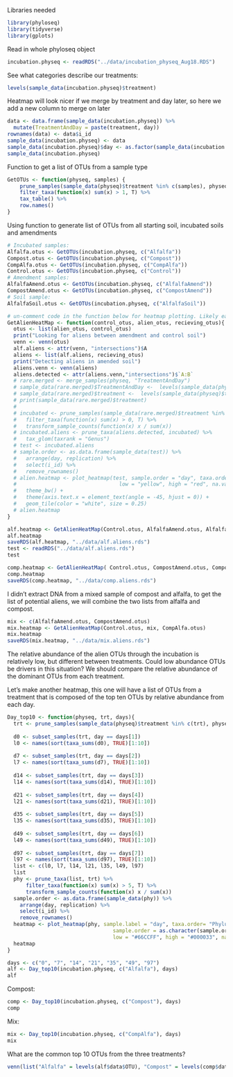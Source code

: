 Libraries needed
```r
library(phyloseq)
library(tidyverse)
library(gplots)
```

Read in whole phyloseq object
```r
incubation.physeq <- readRDS("../data/incubation_physeq_Aug18.RDS")
```

See what categories describe our treatments:
```r
levels(sample_data(incubation.physeq)$treatment)
```
Heatmap will look nicer if we merge by treatment and day later, so here we add a new column to merge on later
```r
data <- data.frame(sample_data(incubation.physeq)) %>%
  mutate(TreatmentAndDay = paste(treatment, day))
rownames(data) <- data$i_id
sample_data(incubation.physeq) <- data
sample_data(incubation.physeq)$day <- as.factor(sample_data(incubation.physeq)$day)
sample_data(incubation.physeq)
```

Function to get a list of OTUs from a sample type
```r
GetOTUs <- function(physeq, samples) {
    prune_samples(sample_data(physeq)$treatment %in% c(samples), physeq) %>%
    filter_taxa(function(x) sum(x) > 1, T) %>%
    tax_table() %>%
    row.names()
}
```

Using function to generate list of OTUs from all starting soil, incubated soils and amendments
```r
# Incubated samples:
Alfalfa.otus <- GetOTUs(incubation.physeq, c("Alfalfa"))
Compost.otus <- GetOTUs(incubation.physeq, c("Compost"))
CompAlfa.otus <- GetOTUs(incubation.physeq, c("CompAlfa"))
Control.otus <- GetOTUs(incubation.physeq, c("Control"))
# Amendment samples:
AlfalfaAmend.otus <- GetOTUs(incubation.physeq, c("AlfalfaAmend"))
CompostAmend.otus <- GetOTUs(incubation.physeq, c("CompostAmend"))
# Soil sample:
AlfalfaSoil.otus <- GetOTUs(incubation.physeq, c("AlfalfaSoil"))
```

```r
# un-comment code in the function below for heatmap plotting. Likely easier to do it seperately though
GetAlienHeatMap <- function(control_otus, alien_otus, recieving_otus){
  otus <- list(alien_otus, control_otus) 
  print("Looking for aliens between amendment and control soil")
  venn <- venn(otus)
  alf.aliens <- attr(venn, "intersections")$A
  aliens <- list(alf.aliens, recieving_otus)
  print("Detecting aliens in amended soil")
  aliens.venn <- venn(aliens)
  aliens.detected <- attr(aliens.venn,"intersections")$`A:B`
  # rare.merged <- merge_samples(physeq, "TreatmentAndDay")
  # sample_data(rare.merged)$TreatmentAndDay <-  levels(sample_data(physeq)$TreatmentAndDay)
  # sample_data(rare.merged)$treatment <-  levels(sample_data(physeq)$treatment)
  # print(sample_data(rare.merged)$treatment)
  # 
  # incubated <- prune_samples(sample_data(rare.merged)$treatment %in% samples, rare.merged) %>%
  #   filter_taxa(function(x) sum(x) > 0, T) %>%
  #   transform_sample_counts(function(x) x / sum(x)) 
  # incubated.aliens <- prune_taxa(aliens.detected, incubated) %>%
  #   tax_glom(taxrank = "Genus") 
  # test <- incubated.aliens
  # sample.order <- as.data.frame(sample_data(test)) %>%
  #   arrange(day, replication) %>%
  #   select(i_id) %>%
  #   remove_rownames()   
  # alien.heatmap <- plot_heatmap(test, sample.order = "day", taxa.order= "Phylum", taxa.label = "Genus",
  #                                 low = "yellow", high = "red", na.value = "gray") +
  #   theme_bw() + 
  #   theme(axis.text.x = element_text(angle = -45, hjust = 0)) +
  #   geom_tile(color = "white", size = 0.25)
  # alien.heatmap
}
```

```r
alf.heatmap <- GetAlienHeatMap(Control.otus, AlfalfaAmend.otus, Alfalfa.otus)
alf.heatmap
saveRDS(alf.heatmap, "../data/alf.aliens.rds")
test <- readRDS("../data/alf.aliens.rds")
test
```
<!-- ```{bash} -->
<!-- blastp -query my1000seqs.fasta -db nr -remote -->
<!-- ``` -->


```r
comp.heatmap <- GetAlienHeatMap( Control.otus, CompostAmend.otus, Compost.otus)
comp.heatmap
saveRDS(comp.heatmap, "../data/comp.aliens.rds")
```

I didn't extract DNA from a mixed sample of compost and alfalfa, to get the list of potential aliens, we will combine the two lists from alfalfa and compost.

```r
mix <- c(AlfalfaAmend.otus, CompostAmend.otus)
mix.heatmap <- GetAlienHeatMap(Control.otus, mix, CompAlfa.otus)
mix.heatmap
saveRDS(mix.heatmap, "../data/mix.aliens.rds")
```

The relative abundance of the alien OTUs through the incubation is relatively low, but different between treatments. Could low abundance OTUs be drivers in this situation? We should compare the relative abundance of the dominant OTUs from each treatment.

Let's make another heatmap, this one will have a list of OTUs from a treatment that is composed of the top ten OTUs by relative abundance from each day. 

```r
Day_top10 <- function(physeq, trt, days){
  trt <- prune_samples(sample_data(physeq)$treatment %in% c(trt), physeq)
  
  d0 <- subset_samples(trt, day == days[1]) 
  l0 <- names(sort(taxa_sums(d0), TRUE)[1:10])
  
  d7 <- subset_samples(trt, day == days[2]) 
  l7 <- names(sort(taxa_sums(d7), TRUE)[1:10])   
  
  d14 <- subset_samples(trt, day == days[3]) 
  l14 <- names(sort(taxa_sums(d14), TRUE)[1:10])   
  
  d21 <- subset_samples(trt, day == days[4]) 
  l21 <- names(sort(taxa_sums(d21), TRUE)[1:10])
  
  d35 <- subset_samples(trt, day == days[5]) 
  l35 <- names(sort(taxa_sums(d35), TRUE)[1:10])
  
  d49 <- subset_samples(trt, day == days[6]) 
  l49 <- names(sort(taxa_sums(d49), TRUE)[1:10])
  
  d97 <- subset_samples(trt, day == days[7])
  l97 <- names(sort(taxa_sums(d97), TRUE)[1:10])
  list <- c(l0, l7, l14, l21, l35, l49, l97)
  list
  phy <- prune_taxa(list, trt) %>%
      filter_taxa(function(x) sum(x) > 5, T) %>%
      transform_sample_counts(function(x) x / sum(x))
  sample.order <- as.data.frame(sample_data(phy)) %>%
    arrange(day, replication) %>%
    select(i_id) %>%
    remove_rownames()   
  heatmap <- plot_heatmap(phy, sample.label = "day", taxa.order= "Phylum", taxa.label = "Genus",
                                  sample.order = as.character(sample.order$i_id), 
                                  low = "#66CCFF", high = "#000033", na.value = "white")
  heatmap
}
```

```r

days <- c("0", "7", "14", "21", "35", "49", "97")
alf <- Day_top10(incubation.physeq, c("Alfalfa"), days)
alf
```

Compost:
```r
comp <- Day_top10(incubation.physeq, c("Compost"), days)
comp
```

Mix:
```r
mix <- Day_top10(incubation.physeq, c("CompAlfa"), days)
mix
```

What are the common top 10 OTUs from the three treatments?
```r
venn(list("Alfalfa" = levels(alf$data$OTU), "Compost" = levels(comp$data$OTU), "Mix" = levels(mix$data$OTU)))
```


